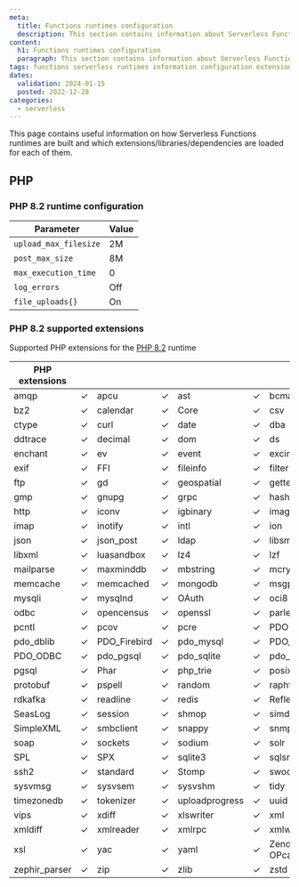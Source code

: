 ```yaml
---
meta:
  title: Functions runtimes configuration
  description: This section contains information about Serverless Functions runtimes configurations.
content:
  h1: Functions runtimes configuration
  paragraph: This section contains information about Serverless Functions runtimes configurations.
tags: functions serverless runtimes information configuration extensions modules parameters
dates:
  validation: 2024-01-15
  posted: 2022-12-28
categories:
  - serverless
---
```


This page contains useful information on how Serverless Functions runtimes are built and which extensions/libraries/dependencies are loaded for each of them.

## PHP

### PHP 8.2 runtime configuration

| Parameter             | Value |
|-----------------------|-------|
| `upload_max_filesize` | 2M    |
| `post_max_size`       | 8M    |
| `max_execution_time`  | 0     |
| `log_errors`          | Off   |
| `file_uploads{}`      | On    |

### PHP 8.2 supported extensions

Supported PHP extensions for the [PHP 8.2](https://www.php.net/ChangeLog-8.php#8.2.0) runtime

| PHP extensions |   |                |   |                |   |                |   |
| -------------- | - | -------------- | - | -------------- | - | -------------- | - |
| amqp           | ✓ | apcu           | ✓ | ast            | ✓ | bcmath         | ✓ |
| bz2            | ✓ | calendar       | ✓ | Core           | ✓ | csv            | ✓ |
| ctype          | ✓ | curl           | ✓ | date           | ✓ | dba            | ✓ |
| ddtrace        | ✓ | decimal        | ✓ | dom            | ✓ | ds             | ✓ |
| enchant        | ✓ | ev             | ✓ | event          | ✓ | excimer        | ✓ |
| exif           | ✓ | FFI            | ✓ | fileinfo       | ✓ | filter         | ✓ |
| ftp            | ✓ | gd             | ✓ | geospatial     | ✓ | gettext        | ✓ |
| gmp            | ✓ | gnupg          | ✓ | grpc           | ✓ | hash           | ✓ |
| http           | ✓ | iconv          | ✓ | igbinary       | ✓ | imagick        | ✓ |
| imap           | ✓ | inotify        | ✓ | intl           | ✓ | ion            | ✓ |
| json           | ✓ | json_post      | ✓ | ldap           | ✓ | libsmbclient   | ✓ |
| libxml         | ✓ | luasandbox     | ✓ | lz4            | ✓ | lzf            | ✓ |
| mailparse      | ✓ | maxminddb      | ✓ | mbstring       | ✓ | mcrypt         | ✓ |
| memcache       | ✓ | memcached      | ✓ | mongodb        | ✓ | msgpack        | ✓ |
| mysqli         | ✓ | mysqlnd        | ✓ | OAuth          | ✓ | oci8           | ✓ |
| odbc           | ✓ | opencensus     | ✓ | openssl        | ✓ | parle          | ✓ |
| pcntl          | ✓ | pcov           | ✓ | pcre           | ✓ | PDO            | ✓ |
| pdo_dblib      | ✓ | PDO_Firebird   | ✓ | pdo_mysql      | ✓ | PDO_OCI        | ✓ |
| PDO_ODBC       | ✓ | pdo_pgsql      | ✓ | pdo_sqlite     | ✓ | pdo_sqlsrv     | ✓ |
| pgsql          | ✓ | Phar           | ✓ | php_trie       | ✓ | posix          | ✓ |
| protobuf       | ✓ | pspell         | ✓ | random         | ✓ | raphf          | ✓ |
| rdkafka        | ✓ | readline       | ✓ | redis          | ✓ | Reflection     | ✓ |
| SeasLog        | ✓ | session        | ✓ | shmop          | ✓ | simdjson       | ✓ |
| SimpleXML      | ✓ | smbclient      | ✓ | snappy         | ✓ | snmp           | ✓ |
| soap           | ✓ | sockets        | ✓ | sodium         | ✓ | solr           | ✓ |
| SPL            | ✓ | SPX            | ✓ | sqlite3        | ✓ | sqlsrv         | ✓ |
| ssh2           | ✓ | standard       | ✓ | Stomp          | ✓ | swoole         | ✓ |
| sysvmsg        | ✓ | sysvsem        | ✓ | sysvshm        | ✓ | tidy           | ✓ |
| timezonedb     | ✓ | tokenizer      | ✓ | uploadprogress | ✓ | uuid           | ✓ |
| vips           | ✓ | xdiff          | ✓ | xlswriter      | ✓ | xml            | ✓ |
| xmldiff        | ✓ | xmlreader      | ✓ | xmlrpc         | ✓ | xmlwriter      | ✓ |
| xsl            | ✓ | yac            | ✓ | yaml           | ✓ | Zend OPcache   | ✓ |
| zephir_parser  | ✓ | zip            | ✓ | zlib           | ✓ | zstd           | ✓ |
